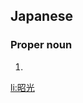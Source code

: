 ==Japanese==
{{ja-kanjitab|あき|みつ}}

===Proper noun===
{{ja-pos|あきみつ|proper}}

# {{given name|male|lang=ja|sort=あきみつ}}

[[li:昭光]]